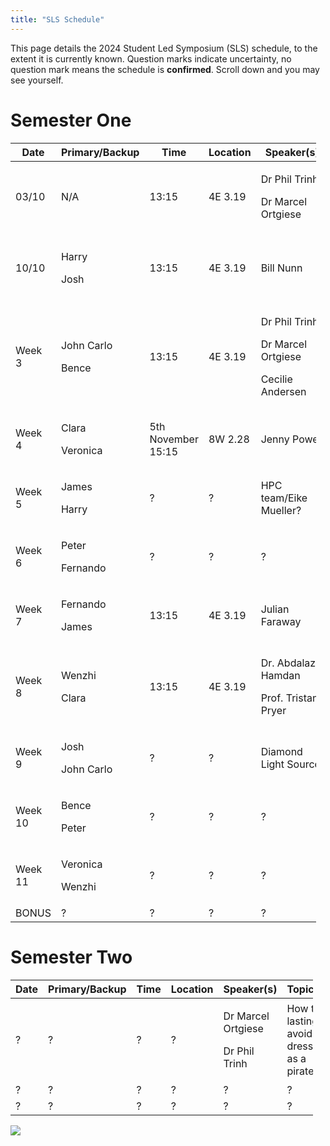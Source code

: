 ```yaml
---
title: "SLS Schedule"
---
```


This page details the 2024 Student Led Symposium (SLS) schedule, to the extent it is currently known. Question marks indicate uncertainty, no question mark means the schedule is **confirmed**. Scroll down and you may see yourself.

# Semester One

+---------+----------------+--------------------+----------+------------------------+--------------------------------+
| Date    | Primary/Backup | Time               | Location | Speaker(s)             | Topic(s)                       |
+=========+================+====================+==========+========================+================================+
| 03/10   | N/A            | 13:15              | 4E 3.19  | Dr Phil Trinh          | Introduction to SLS.           |
|         |                |                    |          |                        |                                |
|         |                |                    |          | Dr Marcel Ortgiese     |                                |
+---------+----------------+--------------------+----------+------------------------+--------------------------------+
| 10/10   | Harry          | 13:15              | 4E 3.19  | Bill Nunn              | Basic Git and GitHub.          |
|         |                |                    |          |                        |                                |
|         | Josh           |                    |          |                        | A website.                     |
+---------+----------------+--------------------+----------+------------------------+--------------------------------+
| Week 3  | John Carlo     | 13:15              | 4E 3.19  | Dr Phil Trinh          | Life as a PhD Student.         |
|         |                |                    |          |                        |                                |
|         | Bence          |                    |          | Dr Marcel Ortgiese     | Software/Literature tools.     |
|         |                |                    |          |                        |                                |
|         |                |                    |          | Cecilie Andersen       | Time Management.               |
+---------+----------------+--------------------+----------+------------------------+--------------------------------+
| Week 4  | Clara          | 5th November 15:15 | 8W 2.28  | Jenny Power            | How to give a good talk        |
|         |                |                    |          |                        |                                |
|         | Veronica       |                    |          |                        |                                |
+---------+----------------+--------------------+----------+------------------------+--------------------------------+
| Week 5  | James          | ?                  | ?        | HPC team/Eike Mueller? | HPC?                           |
|         |                |                    |          |                        |                                |
|         | Harry          |                    |          |                        |                                |
+---------+----------------+--------------------+----------+------------------------+--------------------------------+
| Week 6  | Peter          | ?                  | ?        | ?                      | ?                              |
|         |                |                    |          |                        |                                |
|         | Fernando       |                    |          |                        |                                |
+---------+----------------+--------------------+----------+------------------------+--------------------------------+
| Week 7  | Fernando       | 13:15              | 4E 3.19  | Julian Faraway         | Exploratory data visualisation |
|         |                |                    |          |                        |                                |
|         | James          |                    |          |                        |                                |
+---------+----------------+--------------------+----------+------------------------+--------------------------------+
| Week 8  | Wenzhi         | 13:15              | 4E 3.19  | Dr. Abdalaziz Hamdan   | Firedrake and finite elements  |
|         |                |                    |          |                        |                                |
|         | Clara          |                    |          | Prof. Tristan Pryer    |                                |
+---------+----------------+--------------------+----------+------------------------+--------------------------------+
| Week 9  | Josh           | ?                  | ?        | Diamond Light Source   | ITT Problems Briefing          |
|         |                |                    |          |                        |                                |
|         | John Carlo     |                    |          |                        |                                |
+---------+----------------+--------------------+----------+------------------------+--------------------------------+
| Week 10 | Bence          | ?                  | ?        | ?                      | ?                              |
|         |                |                    |          |                        |                                |
|         | Peter          |                    |          |                        |                                |
+---------+----------------+--------------------+----------+------------------------+--------------------------------+
| Week 11 | Veronica       | ?                  | ?        | ?                      | ?                              |
|         |                |                    |          |                        |                                |
|         | Wenzhi         |                    |          |                        |                                |
+---------+----------------+--------------------+----------+------------------------+--------------------------------+
| BONUS   | ?              | ?                  | ?        | ?                      | ?                              |
+---------+----------------+--------------------+----------+------------------------+--------------------------------+

# Semester Two

+------+----------------+------+----------+--------------------+----------------------------------------------+
| Date | Primary/Backup | Time | Location | Speaker(s)         | Topic(s)                                     |
+======+================+======+==========+====================+==============================================+
| ?    | ?              | ?    | ?        | Dr Marcel Ortgiese | How to lastingly avoid dressing as a pirate. |
|      |                |      |          |                    |                                              |
|      |                |      |          | Dr Phil Trinh      |                                              |
+------+----------------+------+----------+--------------------+----------------------------------------------+
| ?    | ?              | ?    | ?        | ?                  | ?                                            |
+------+----------------+------+----------+--------------------+----------------------------------------------+
| ?    | ?              | ?    | ?        | ?                  | ?                                            |
+------+----------------+------+----------+--------------------+----------------------------------------------+

![](cohort11.jpg)
